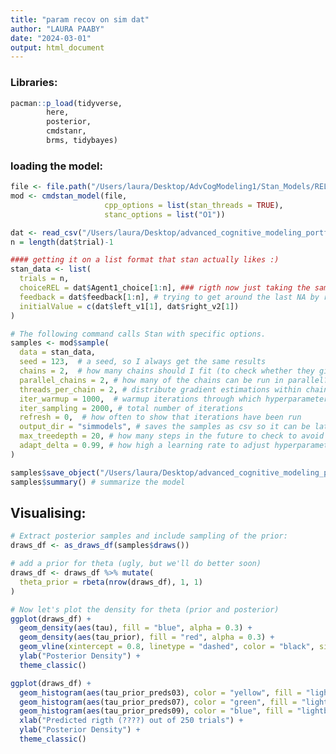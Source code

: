 ```yaml
---
title: "param recov on sim dat"
author: "LAURA PAABY"
date: "2024-03-01"
output: html_document
---
```


### Libraries:
```r
pacman::p_load(tidyverse,
        here,
        posterior,
        cmdstanr,
        brms, tidybayes)
```


### loading the model:
```r
file <- file.path("/Users/laura/Desktop/AdvCogModeling1/Stan_Models/REL2_model.stan")
mod <- cmdstan_model(file, 
                     cpp_options = list(stan_threads = TRUE),
                     stanc_options = list("O1"))


```


```r
dat <- read_csv("/Users/laura/Desktop/advanced_cognitive_modeling_portfolio1/Asignment/portfolio2/simulated_data.csv")
n = length(dat$trial)-1

#### getting it on a list format that stan actually likes :) 
stan_data <- list(
  trials = n,
  choiceREL = dat$Agent1_choice[1:n], ### rigth now just taking the same length as feedback, to see if it will even work
  feedback = dat$feedback[1:n], # trying to get around the last NA by removing it 
  initialValue = c(dat$left_v1[1], dat$right_v2[1])
)
```

```r
# The following command calls Stan with specific options.
samples <- mod$sample(
  data = stan_data, 
  seed = 123,  # a seed, so I always get the same results
  chains = 2,  # how many chains should I fit (to check whether they give the same results)
  parallel_chains = 2, # how many of the chains can be run in parallel?
  threads_per_chain = 2, # distribute gradient estimations within chain across multiple cores
  iter_warmup = 1000,  # warmup iterations through which hyperparameters (steps and step length) are adjusted
  iter_sampling = 2000, # total number of iterations
  refresh = 0,  # how often to show that iterations have been run
  output_dir = "simmodels", # saves the samples as csv so it can be later loaded
  max_treedepth = 20, # how many steps in the future to check to avoid u-turns
  adapt_delta = 0.99, # how high a learning rate to adjust hyperparameters during warmup
)

```

```r
samples$save_object("/Users/laura/Desktop/advanced_cognitive_modeling_portfolio1/Asignment/portfolio2/simmodels/REL_first_try.rds")
samples$summary() # summarize the model
```

## Visualising: 
```r
# Extract posterior samples and include sampling of the prior:
draws_df <- as_draws_df(samples$draws())
```

```r
# add a prior for theta (ugly, but we'll do better soon)
draws_df <- draws_df %>% mutate(
  theta_prior = rbeta(nrow(draws_df), 1, 1)
)

# Now let's plot the density for theta (prior and posterior)
ggplot(draws_df) +
  geom_density(aes(tau), fill = "blue", alpha = 0.3) +
  geom_density(aes(tau_prior), fill = "red", alpha = 0.3) +
  geom_vline(xintercept = 0.8, linetype = "dashed", color = "black", size = 1.5) +
  ylab("Posterior Density") +
  theme_classic()
```

```r
ggplot(draws_df) +
  geom_histogram(aes(tau_prior_preds03), color = "yellow", fill = "lightyellow", alpha = 0.2) +
  geom_histogram(aes(tau_prior_preds07), color = "green", fill = "lightgreen", alpha = 0.2) +
  geom_histogram(aes(tau_prior_preds09), color = "blue", fill = "lightblue", alpha = 0.2) +
  xlab("Predicted rigth (????) out of 250 trials") +
  ylab("Posterior Density") +
  theme_classic()
```

